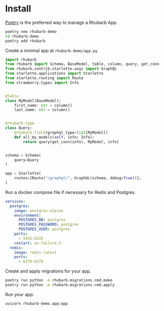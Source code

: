 # Install

[Poetry](https://python-poetry.org/) is the preferred way to manage a Rhubarb App.

```bash
poetry new rhubarb-demo
cd rhubarb-demo
poetry add rhubarb
```

Create a minimal app at `rhubarb-demo/app.py`

```python
import rhubarb
from rhubarb import Schema, BaseModel, table, column, query, get_conn
from rhubarb.contrib.starlette.asgi import GraphQL
from starlette.applications import Starlette
from starlette.routing import Route
from strawberry.types import Info


@table
class MyModel(BaseModel):
    first_name: str = column()
    last_name: str = column()


@rhubarb.type
class Query:
    @rhubarb.field(graphql_type=list[MyModel])
    def all_my_models(self, info: Info):
        return query(get_conn(info), MyModel, info)


schema = Schema(
    query=Query
)

app = Starlette(
    routes=[Route("/graphql/", GraphQL(schema, debug=True))],
)
```

Run a docker compose file if necessary for Redis and Postgres.

```yaml
services:
  postgres:
    image: postgres:alpine
    environment:
      POSTGRES_DB: postgres
      POSTGRES_PASSWORD: postgres
      POSTGRES_USER: postgres
    ports:
      - 5435:5432
    restart: on-failure:3
  redis:
    image: redis:latest
    ports:
      - 6379:6379
```

Create and apply migrations for your app.

```bash
poetry run python -m rhubarb.migrations.cmd.make
poetry run python -m rhubarb.migrations.cmd.apply
```

Run your app:

```bash
uvicorn rhubarb-demo.app:app
```
